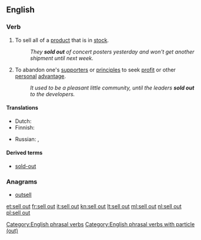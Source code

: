 {{also|sellout|sell-out}}
==English==

===Verb===
{{head|en|verb|phrasal verb|head=[[sell]] out}}

# To sell all of a [[product]] that is in [[stock]].
#: ''They '''sold out''' of concert posters yesterday and won't get another shipment until next week.''
# {{context|idiomatic|lang=en}} To abandon one's [[supporter]]s or [[principle]]s to seek [[profit]] or other [[personal]] [[advantage]].
#: ''It used to be a pleasant little community, until the leaders '''sold out''' to the developers.''

====Translations====
{{trans-top|sell all of a product}}
* Dutch: {{t|nl|uitverkopen}}
* Finnish: {{t|fi|loppuunmyydä}}
{{trans-mid}}
* Russian: {{t+|ru|распродавать|impf|tr=rasprodavátʹ|sc=Cyrl}}, {{t+|ru|распродать|pf|tr=rasprodátʹ|sc=Cyrl}}
{{trans-bottom}}

====Derived terms====
* [[sold-out]]

===Anagrams===
* [[outsell#English|outsell]]

[[Category:English phrasal verbs]]
[[Category:English phrasal verbs with particle (out)]]

[[et:sell out]]
[[fr:sell out]]
[[it:sell out]]
[[kn:sell out]]
[[lt:sell out]]
[[ml:sell out]]
[[nl:sell out]]
[[pl:sell out]]